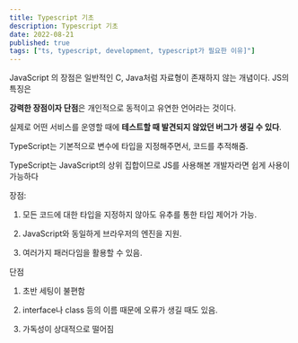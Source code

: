 ```yaml
---
title: Typescript 기초
description: Typescript 기초
date: 2022-08-21
published: true
tags: ["ts, typescript, development, typescript가 필요한 이유]"]
---
```


JavaScript 의 장점은 일반적인 C, Java처럼 자료형이 존재하지 않는 개념이다. JS의 특징은

**강력한 장점이자 단점**은 개인적으로 동적이고 유연한 언어라는 것이다.

실제로 어떤 서비스를 운영할 때에 **테스트할 때 발견되지 않았던 버그가 생길 수 있다**.

TypeScript는 기본적으로 변수에 타입을 지정해주면서, 코드를 추적해줌.

TypeScript는 JavaScript의 상위 집합이므로 JS를 사용해본 개발자라면 쉽게 사용이 가능하다

장점:

1. 모든 코드에 대한 타입을 지정하지 않아도 유추를 통한 타입 제어가 가능.

2. JavaScript와 동일하게 브라우저의 엔진을 지원.

3. 여러가지 패러다임을 활용할 수 있음.

단점

1. 초반 세팅이 불편함

2. interface나 class 등의 이름 때문에 오류가 생길 때도 있음.

3. 가독성이 상대적으로 떨어짐
